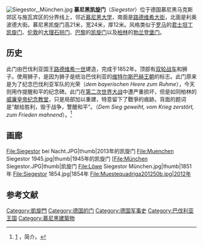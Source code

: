 {{Otheruses|subject=|other=同名的建築物|凱旋門 (消歧義)}}

[[Image:Siegestor,_München.jpg|thumb]]
'''慕尼黑凯旋门'''（''Siegestor''）位于德国慕尼黑马克斯郊区与施瓦宾区的分界线上，邻近[[慕尼黑大学|慕尼黑大学]]，南面是[[路德维希大街|路德维希大街]]，北面是利奥波德大街。慕尼黑凯旋门高21米，宽24米，厚12米。风格类似于[[罗马|罗马]]的[[君士坦丁凯旋门|君士坦丁凯旋门]]、[[伦敦|伦敦]]的[[大理石拱门|大理石拱门]]、[[巴黎|巴黎]]的[[凯旋门|凯旋门]]以及[[柏林|柏林]]的[[勃兰登堡门|勃兰登堡门]]。

== 历史 ==
此门由巴伐利亚国王[[路德维希一世_(巴伐利亚)|路德维希一世]]建造，完成于1852年。顶部有[[双轮战车|双轮战车]]和狮子。使用狮子，是因为狮子是统治巴伐利亚的[[维特尔斯巴赫王朝|维特尔斯巴赫王朝]]的标志。此门原来是为了纪念巴伐利亚军队的光荣（''dem bayerischen Heere zum Ruhme''），今天则用作提醒和平的纪念碑。此门在[[第二次世界大战|第二次世界大战]]中遭严重损坏，但是如同柏林的[[威廉皇帝纪念教堂|威廉皇帝纪念教堂]]，只是局部加以重建，特意留下了戰爭的痕跡。背面的题词是“献给胜利，毁于战争，警醒和平”。（''Dem Sieg geweiht, vom Krieg zerstört, zum Frieden mahnend''）。<ref>[http://www.muenchen.de/int/en/sights/attractions/siegestor.html] {{Wayback|url=http://www.muenchen.de/int/en/sights/attractions/siegestor.html |date=20160827105133 }}，简介。</ref>
==画廊==
<gallery>
File:Siegestor bei Nacht.JPG|thumb|2013年的凯旋门
File:Muenchen Siegestor 1945.jpg|thumb|1945年的凯旋门
[File:München Siegestor.JPG|thumb|凯旋门
File:Löwe Siegestor München.jpg|thumb|1851年
File:Siegestor 1854.jpg|1854年
File:Muestequadriga201250b.jpg|2012年
</gallery>

==参考文献==
{{Reflist|2}}
{{coord|48|09|08|N|11|34|55|E|region:DE-BY_type:landmark|display=title}}

{{Authority control}}
[[Category:凱旋門|Category:凱旋門]]
[[Category:德国的门|Category:德国的门]]
[[Category:德国军事史|Category:德国军事史]]
[[Category:巴伐利亚王国|Category:巴伐利亚王国]]
[[Category:慕尼黑建築物|Category:慕尼黑建築物]]